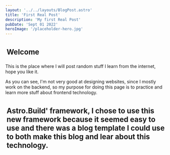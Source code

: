 ```yaml
---
layout: '../../layouts/BlogPost.astro'
title: 'First Real Post'
description: 'My first Real Post'
pubDate: 'Sept 01 2022'
heroImage: '/placeholder-hero.jpg'
---
```


<h2 style="font-size:1.6em;padding:4px;">Welcome</h2>

This is the place where I will post random stuff I learn from the internet, hope you like it.

As you can see, I'm not very good at designing websites, since I mostly work on the backend, so my purpose for doing this page is to practice
and learn more stuff about frontend technology.

<h2 style="font-size:1.6em;padding:4px;>Astro.Build</h2>

This site is made using the new '<a href="#">Astro.Build</a>' framework, I chose to use this new framework because it seemed easy to use and there
was a blog template I could use to both make this blog and lear about this technology.


<h2 style="font-size:1.6em;padding:4px;>What's next?</h2>

I still have lots of pending stuff for site to make it more usable. for this first iteration, I just focused on getting Astro, TailwindCSS & DaisyUI to
work together.